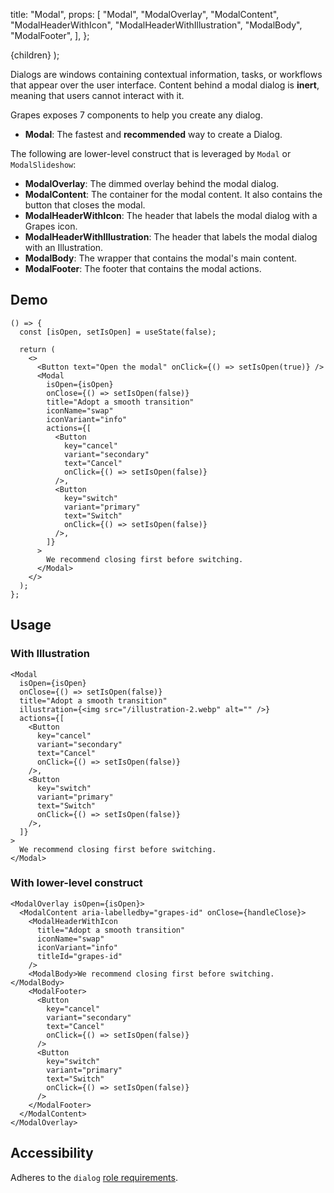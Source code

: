 

  title: "Modal",
  props: [
    "Modal",
    "ModalOverlay",
    "ModalContent",
    "ModalHeaderWithIcon",
    "ModalHeaderWithIllustration",
    "ModalBody",
    "ModalFooter",
  ],
};

  <MdxLayout metadata={metadata}>{children}</MdxLayout>
);

Dialogs are windows containing contextual information, tasks, or workflows that appear over the user interface. Content behind a modal dialog is **inert**, meaning that users cannot interact with it.

Grapes exposes 7 components to help you create any dialog.

- **Modal**: The fastest and **recommended** way to create a Dialog.

The following are lower-level construct that is leveraged by `Modal` or `ModalSlideshow`:

- **ModalOverlay**: The dimmed overlay behind the modal dialog.
- **ModalContent**: The container for the modal content. It also contains the button that closes the modal.
- **ModalHeaderWithIcon**: The header that labels the modal dialog with a Grapes icon.
- **ModalHeaderWithIllustration**: The header that labels the modal dialog with an Illustration.
- **ModalBody**: The wrapper that contains the modal's main content.
- **ModalFooter**: The footer that contains the modal actions.

## Demo

<DemoModal />

```tsx
() => {
  const [isOpen, setIsOpen] = useState(false);

  return (
    <>
      <Button text="Open the modal" onClick={() => setIsOpen(true)} />
      <Modal
        isOpen={isOpen}
        onClose={() => setIsOpen(false)}
        title="Adopt a smooth transition"
        iconName="swap"
        iconVariant="info"
        actions={[
          <Button
            key="cancel"
            variant="secondary"
            text="Cancel"
            onClick={() => setIsOpen(false)}
          />,
          <Button
            key="switch"
            variant="primary"
            text="Switch"
            onClick={() => setIsOpen(false)}
          />,
        ]}
      >
        We recommend closing first before switching.
      </Modal>
    </>
  );
};
```

## Usage

### With Illustration

<WithIllustration />

```tsx
<Modal
  isOpen={isOpen}
  onClose={() => setIsOpen(false)}
  title="Adopt a smooth transition"
  illustration={<img src="/illustration-2.webp" alt="" />}
  actions={[
    <Button
      key="cancel"
      variant="secondary"
      text="Cancel"
      onClick={() => setIsOpen(false)}
    />,
    <Button
      key="switch"
      variant="primary"
      text="Switch"
      onClick={() => setIsOpen(false)}
    />,
  ]}
>
  We recommend closing first before switching.
</Modal>
```

### With lower-level construct

<WithLowerLevelConstructModal />

```tsx
<ModalOverlay isOpen={isOpen}>
  <ModalContent aria-labelledby="grapes-id" onClose={handleClose}>
    <ModalHeaderWithIcon
      title="Adopt a smooth transition"
      iconName="swap"
      iconVariant="info"
      titleId="grapes-id"
    />
    <ModalBody>We recommend closing first before switching.</ModalBody>
    <ModalFooter>
      <Button
        key="cancel"
        variant="secondary"
        text="Cancel"
        onClick={() => setIsOpen(false)}
      />
      <Button
        key="switch"
        variant="primary"
        text="Switch"
        onClick={() => setIsOpen(false)}
      />
    </ModalFooter>
  </ModalContent>
</ModalOverlay>
```

## Accessibility

Adheres to the `dialog` [role requirements](https://www.w3.org/TR/wai-aria-1.2/#dialog).
